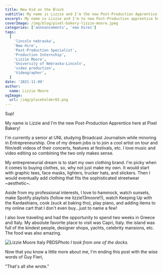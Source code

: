 ```yaml
---
title: New Kid on the Block
subtitle: My name is Lizzie and I'm the new Post-Production Apprentice here at Pixel Bakery!
excerpt: My name is Lizzie and I'm te new Post-Production apprentice here at Pixel Bakery!
coverImage: /img/blog/pixel-bakery-lizzie-moore.jpeg
categories: ['announcements', 'new hires']
tags:
  [
    'lincoln nebraska',
    'New Hire',
    'Post-Production Specialist',
    'Production Internship',
    'Lizzie Moore',
    'University of Nebraska-Lincoln',
    'video production',
    'Videographer',
  ]
date: '2021-11-09'
author:
  name: Lizzie Moore
ogImage:
  url: /img/placeholder03.png
---
```


Sup!

My name is Lizzie and I'm the new Post-Production Apprentice here at Pixel Bakery!

I'm currently a senior at UNL studying Broadcast Journalism while minoring in Entrepreneurship. One of my dream jobs is to join a cool artist on tour and film/edit videos of their concerts, features at festivals, etc. I love music and video editing so combining the two only makes sense.

My entrepreneurial dream is to start my own clothing brand. I'm picky when it comes to buying clothes, so, why not just make my own. It would start with graphic tees, face masks, lighters, trucker hats, and stickers. Then I would eventually add clothing that fits the sophisticated streetwear ~aesthetic~.

Aside from my professional interests, I love to hammock, watch sunsets, make Spotify playlists (follow me lizzie13moore!!), watch Keeping Up with the Kardashians, cook (suck at baking tho), play piano, and adding items to my online cart that I don't even buy...just to name a few!

I also love traveling and had the opportunity to spend two weeks in Greece and Italy. My absolute favorite place to visit was Capri, Italy. the island was full of the kindest people, designer shops, yachts, celebrity mansions, etc. The food was also amazing.

![Lizzie Moore Italy PBDS](/img/blog/pixel-bakery-lizzie-more-italy.jpeg)_Photo I took from one of the docks._

Now that you know a little more about me, I'm ending this post with the wise words of Guy Fieri,

"That's all she wrote."
